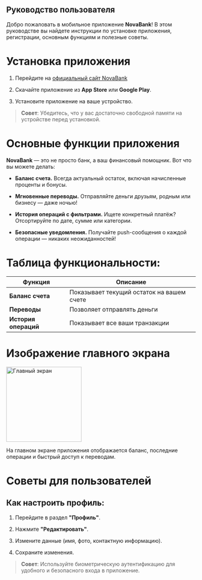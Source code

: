 ## Руководство пользователя

Добро пожаловать в мобильное приложение **NovaBank**! В этом руководстве вы найдете инструкции по установке приложения, регистрации, основным функциям и полезные советы.

# Установка приложения

1. Перейдите на [официальный сайт NovaBank](https://novabank.com.)

2. Скачайте приложение из **App Store** или **Google Play**.

3. Установите приложение на ваше устройство.

>**Совет**: Убедитесь, что у вас достаточно свободной памяти на устройстве перед установкой.

# Основные функции приложения

**NovaBank** — это не просто банк, а ваш финансовый помощник. Вот что вы можете делать:

- **Баланс счета.** 
Всегда актуальный остаток, включая начисленные проценты и бонусы.

- **Мгновенные переводы.**
Отправляйте деньги друзьям, родным или бизнесу — даже ночью!

-  **История операций с фильтрами.**
Ищете конкретный платёж? Отсортируйте по дате, сумме или категории.

- **Безопасные уведомления.**
Получайте push-сообщения о каждой операции — никаких неожиданностей!

# Таблица функциональности:

| Функция |	Описание |
|----------------------|----------|
| **Баланс счета** |	Показывает текущий остаток на вашем счете |
| **Переводы**	| Позволяет отправлять деньги |
| **История операций** |	Показывает все ваши транзакции |

# Изображение главного экрана
<img src="./img/HomeScreen.png" alt="Главный экран" width="200">

На главном экране приложения отображается баланс, последние операции и быстрый доступ к переводам.

# Советы для пользователей

## Как настроить профиль:

1. Перейдите в раздел **"Профиль"**.

2. Нажмите **"Редактировать"**.

3. Измените данные (имя, фото, контактную информацию).

4. Сохраните изменения.



> **Совет**: Используйте биометрическую аутентификацию для удобного и безопасного входа в приложение.
